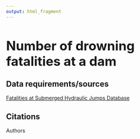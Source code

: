 ```yaml
---
output: html_fragment
---
```


<style type="text/css">
  h1{
  font-size: 2.5em;
}
</style>

# Number of drowning fatalities at a dam

## Data requirements/sources
[Fatalities at Submerged Hydraulic Jumps Database](https://krcproject.groups.et.byu.net/browse.php)

## Citations
Authors